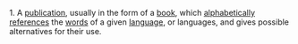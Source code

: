 1. A [[publication]], usually in the form of a [[book]], which [[alphabetical|alphabetically]] [[reference|references]] the [[word|words]] of a given [[language]], or languages, and gives possible alternatives for their use.